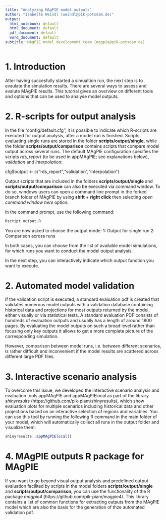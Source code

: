 ```yaml
---
title: "Analyzing MAgPIE model outputs"
author: "Isabelle Weindl (weindl@pik-potsdam.de)"
output:
  html_notebook: default
  html_document: default
  pdf_document: default
  word_document: default
subtitle: MAgPIE model development team (magpie@pik-potsdam.de)
---
```


# 1. Introduction

After having succesfully started a simualtion run, the next step is to evaulate the simulation results.
There are several ways to assess and evalute MAgPIE results. This tutorial gives an overview on different tools and options that can be used to analyse model outputs. 

# 2. R-scripts for output analysis
In the file "config/default.cfg", it is possible to indicate which R-scripts are executed for output analysis, after a model run is finished. Scripts evaluating single runs are stored in the folder **scripts/output/single**, while the folder **scripts/output/comparison** contains scripts that compare model output across several runs. The default MAgPIE configuration specifies the scripts *rds_report* (to be used in appMAgPIE; see explanations below), *validation* and *interpolation*: 

cfg$output <- c("rds_report","validation","interpolation")

Output scripts that are included in the folders **scripts/output/single** and **scripts/output/comparison** can also be executed via command window. To do so, windows users can open a command line prompt in the forked branch folder of MAgPIE by using **shift** + **right click** then selecting *open command window here* option.

In the command prompt, use the following command:
```r
Rscript output.R
``` 

You are now asked to choose the output mode:
1: Output for single run
2: Comparison across runs

In both cases, you can choose from the list of available model simulations, for which runs you want to conduct the model output analysis. 

In the next step, you can interactively indicate which output function you want to execute.

# 2. Automated model validation
If the validation script is executed, a standard evaluation pdf is created that validates numerous model outputs with a validation database containing historical data and projections for most outputs returned by the model, either visually or via statistical tests. A standard evaluation PDF consists of hundreds of evaluation outputs and usually has a length of around 1800 pages. By evaluating the model outputs on such a broad level rather than focusing only key outputs it allows to get a more complete picture of the corresponding simulation. 

However, comparison between model runs, i.e. between different scenarios, is rather difficult and inconvenient if the model results are scattered across different large PDF files. 

# 3. Interactive scenario analysis
To overcome this issue, we developed the interactive scenario analysis and evaluation tools appMAgPIE and appMAgPIElocal as part of the library *shinyresults* (https://github.com/pik-piam/shinyresults), which show evaluation plots for multiple scenarios including historical data and other projections based on an interactive selection of regions and variables. You can use this tool by running the following R command in the main folder of your model, which will automatically collect all runs in the output folder and visualize them: 

```r
shinyresults::appMAgPIElocal()
```


# 4. MAgPIE outputs R package for MAgPIE

If you want to go beyond visual output analysis and predefined output evaluation facilited by scripts in the model folders **scripts/output/single** and **scripts/output/comparison**, you can use the functionality of the R package *magpie4* (https://github.com/pik-piam/magpie4). This library contains a list of common functions for extracting outputs from the MAgPIE model which are also the basis for the generation of thze automated validation pdf.




